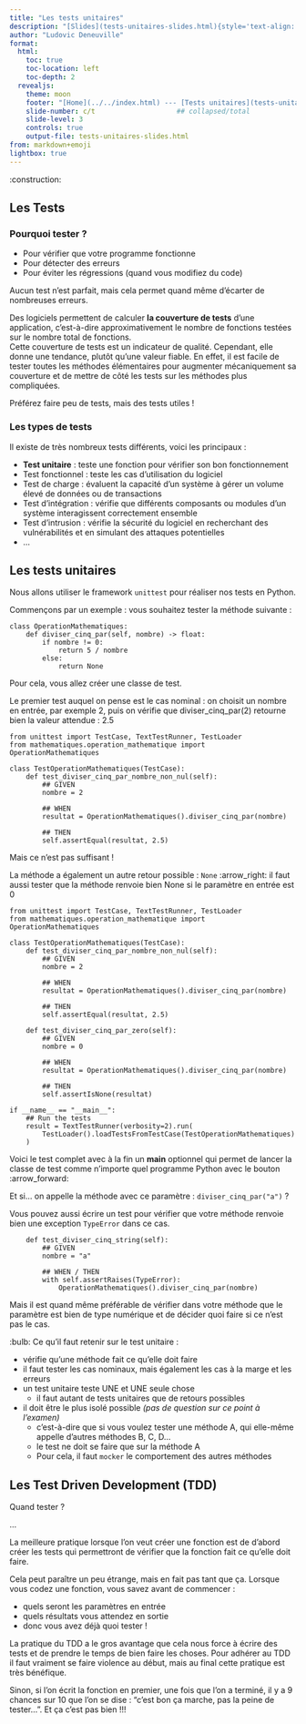 ```yaml
---
title: "Les tests unitaires"
description: "[Slides](tests-unitaires-slides.html){style='text-align: right'}"
author: "Ludovic Deneuville"
format: 
  html:
    toc: true
    toc-location: left
    toc-depth: 2
  revealjs:
    theme: moon
    footer: "[Home](../../index.html) --- [Tests unitaires](tests-unitaires.html)"
    slide-number: c/t                    ## collapsed/total
    slide-level: 3
    controls: true
    output-file: tests-unitaires-slides.html
from: markdown+emoji
lightbox: true
---
```


:construction:

## Les Tests

### Pourquoi tester ?

- Pour vérifier que votre programme fonctionne
- Pour détecter  des erreurs
- Pour éviter les régressions (quand vous modifiez du code)

Aucun test n'est parfait, mais cela permet quand même d'écarter de nombreuses erreurs.

Des logiciels permettent de calculer **la couverture de tests** d'une application, c'est-à-dire approximativement le nombre de fonctions testées sur le nombre total de fonctions.  
Cette couverture de tests est un indicateur de qualité. Cependant, elle donne une tendance, plutôt qu'une valeur fiable. En effet, il est facile de tester toutes les méthodes élémentaires pour augmenter mécaniquement sa couverture et de mettre de côté  les tests sur les méthodes plus compliquées.

Préférez faire peu de tests, mais des tests utiles !

### Les types de tests

Il existe de très nombreux tests différents, voici les principaux :

- **Test unitaire** : teste une fonction pour vérifier son bon fonctionnement
- Test fonctionnel : teste les cas d'utilisation du logiciel
- Test de charge : évaluent la capacité d'un système à gérer un volume élevé de données ou de transactions
- Test d'intégration : vérifie que différents composants ou modules d'un système interagissent correctement ensemble
- Test d'intrusion : vérifie la sécurité du logiciel en recherchant des vulnérabilités et en simulant des attaques potentielles
- ...

## Les tests unitaires

Nous allons utiliser le framework `unittest` pour réaliser nos tests en Python.

Commençons par un exemple : vous souhaitez tester la méthode suivante :

```.python
class OperationMathematiques:
    def diviser_cinq_par(self, nombre) -> float:
        if nombre != 0:
            return 5 / nombre
        else:
            return None
```

Pour cela, vous allez créer une classe de test.

Le premier test auquel on pense est le cas nominal : on choisit un nombre en entrée, par exemple 2, puis on vérifie que diviser_cinq_par(2) retourne bien la valeur attendue : 2.5

```.python
from unittest import TestCase, TextTestRunner, TestLoader
from mathematiques.operation_mathematique import OperationMathematiques

class TestOperationMathematiques(TestCase):
    def test_diviser_cinq_par_nombre_non_nul(self):
        ## GIVEN
        nombre = 2

        ## WHEN
        resultat = OperationMathematiques().diviser_cinq_par(nombre)

        ## THEN
        self.assertEqual(resultat, 2.5)
```

Mais ce n'est pas suffisant !

La méthode a également un autre retour possible : `None` :arrow_right: il faut aussi tester que la méthode renvoie bien None si le paramètre en entrée est 0

```.python
from unittest import TestCase, TextTestRunner, TestLoader
from mathematiques.operation_mathematique import OperationMathematiques

class TestOperationMathematiques(TestCase):
    def test_diviser_cinq_par_nombre_non_nul(self):
        ## GIVEN
        nombre = 2

        ## WHEN
        resultat = OperationMathematiques().diviser_cinq_par(nombre)

        ## THEN
        self.assertEqual(resultat, 2.5)

    def test_diviser_cinq_par_zero(self):
        ## GIVEN
        nombre = 0

        ## WHEN
        resultat = OperationMathematiques().diviser_cinq_par(nombre)

        ## THEN
        self.assertIsNone(resultat)

if __name__ == "__main__":
    ## Run the tests
    result = TextTestRunner(verbosity=2).run(
        TestLoader().loadTestsFromTestCase(TestOperationMathematiques)
    )
```

Voici le test complet avec à la fin un **main** optionnel qui permet de lancer la classe de test comme n'importe quel programme Python avec le bouton :arrow_forward:

Et si... on appelle la méthode avec ce paramètre : `diviser_cinq_par("a")` ?

Vous pouvez aussi écrire un test pour vérifier que votre méthode renvoie bien une exception `TypeError` dans ce cas.

```.python
    def test_diviser_cinq_string(self):
        ## GIVEN
        nombre = "a"

        ## WHEN / THEN
        with self.assertRaises(TypeError):
            OperationMathematiques().diviser_cinq_par(nombre)
```

Mais il est quand même préférable de vérifier dans votre méthode que le paramètre est bien de type numérique et de décider quoi faire si ce n'est pas le cas.

:bulb: Ce qu'il faut retenir sur le test unitaire :

- vérifie qu'une méthode fait ce qu'elle doit faire
- il faut tester les cas nominaux, mais également les cas à la marge et les erreurs
- un test unitaire teste UNE et UNE seule chose
  - il faut autant de tests unitaires que de retours possibles
- il doit être le plus isolé possible *(pas de question sur ce point à l'examen)*
  - c'est-à-dire que si vous voulez tester une méthode A, qui elle-même appelle d'autres méthodes B, C, D...
  - le test ne doit se faire que sur la méthode A
  - Pour cela, il faut `mocker` le comportement des autres méthodes

## Les Test Driven Development (TDD)

Quand tester ?

...

La meilleure pratique lorsque l'on veut créer une fonction est de d'abord créer les tests qui permettront de vérifier que la fonction fait ce qu'elle doit faire.

Cela peut paraître  un peu étrange, mais en fait pas tant que ça. Lorsque vous codez une fonction, vous savez avant de commencer :

- quels seront les paramètres en entrée
- quels résultats vous attendez en sortie
- donc vous avez déjà quoi tester !

La pratique du TDD a le gros avantage que cela nous force à écrire des tests et de prendre le temps de bien faire les choses. Pour adhérer au TDD il faut vraiment se faire violence au début, mais au final cette pratique est très bénéfique.

Sinon, si l'on écrit la fonction en premier, une fois que l'on a terminé, il y a 9 chances sur 10 que l'on se dise : "c'est bon ça marche, pas la peine de tester...". Et ça c'est pas bien !!!